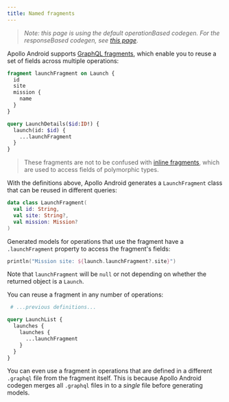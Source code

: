```yaml
---
title: Named fragments
---
```


> _Note: this page is using the default operationBased codegen. For the responseBased codegen, see [this page](../advanced/response-based-codegen.mdx)_.

Apollo Android supports [GraphQL fragments](https://graphql.org/learn/queries/#fragments), which enable you to reuse a set of fields across multiple operations:

```graphql:title=Launch.graphql
fragment launchFragment on Launch {
  id
  site
  mission {
    name
  }
}

query LaunchDetails($id:ID!) {
  launch(id: $id) {
    ...launchFragment
  }
}
```

> These fragments are not to be confused with [inline fragments](./40-inline-fragments/), which are used to access fields of polymorphic types.

With the definitions above, Apollo Android generates a `LaunchFragment` class that can be reused in different queries:

```kotlin:title=LaunchFragment.kt
data class LaunchFragment(
  val id: String,
  val site: String?,
  val mission: Mission?
)
```

Generated models for operations that use the fragment have a `.launchFragment` property to access the fragment's fields:

```kotlin
println("Mission site: ${launch.launchFragment?.site}")
```

Note that `launchFragment` will be `null` or not depending on whether the returned object is a `Launch`.

You can reuse a fragment in any number of operations:

```graphql:title=Launch.graphql
 # ...previous definitions...

query LaunchList {
  launches {
    launches {
      ...launchFragment
    }
  }
}
```

You can even use a fragment in operations that are defined in a different `.graphql` file from the fragment itself. This is because Apollo Android codegen merges all `.graphql` files in to a _single_ file before generating models.

